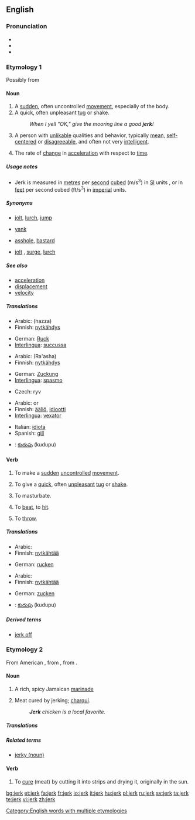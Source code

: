 ==English==

===Pronunciation===
* {{IPA|/ʤɜ:k/}}
* {{audio|en-us-jerk.ogg|Audio (US)}}
* {{rhymes|ɜː(r)k}}

===Etymology 1===
Possibly from {{etyl|enm|en}} {{term|yerk||lang=enm|sudden motion}}

====Noun====
{{en-noun}}

# A [[sudden]], often uncontrolled [[movement]], especially of the body.
# A quick, often unpleasant [[tug]] or shake.
#: ''When I yell "OK," give the mooring line a good '''jerk'''!''
# {{US|slang|pejorative}} A person with [[unlikable]] qualities and behavior, typically [[mean]], [[self-centered]] or [[disagreeable]], and often not very [[intelligent]].
# {{physics|engineering}} The rate of [[change]] in [[acceleration]] with respect to [[time]].

=====Usage notes=====
{{wikipedia|Jerk}}
* Jerk is measured in [[metre]]s per [[second]] [[cube]]d (m/s<sup>3</sup>) in [[SI]] units , or in [[feet]] per second cubed (ft/s<sup>3</sup>) in [[imperial]] units.

=====Synonyms=====
* {{sense|sudden movement}} [[jolt]], [[lurch]], [[jump]]
* {{sense|quick tug}} [[yank]]
* {{sense|unlikable person}} [[asshole]], [[bastard]]
* {{sense|physics, change in acceleration}} [[jolt]] {{qualifier|UK}}, [[surge]], [[lurch]]

=====See also=====
* [[acceleration]]
* [[displacement]]
* [[velocity]]

=====Translations=====
{{trans-top|A quick, often unpleasant tug or shake}}
* Arabic: {{Arab|[[هزة]]}} (hazza)
* Finnish: [[nytkähdys]]
{{trans-mid}}
* German: [[Ruck]] {{m}}
* [[Interlingua]]: [[succussa]]
{{trans-bottom}}

{{trans-top|A sudden, uncontrolled movement, for instance, of the body}}
* Arabic: {{Arab|[[رعشة]]}} (Ra'asha)
* Finnish: [[nytkähdys]]
{{trans-mid}}
* German: [[Zuckung]] {{f}}
* [[Interlingua]]: [[spasmo]]
{{trans-bottom}}

{{trans-top|the change in acceleration with respect to time}}
* Czech: ryv
{{trans-mid}}
{{trans-bottom}}

{{trans-top|A person, usually male, who is unwelcome due to unlikable qualities and behavior}}
* Arabic: {{Arab|[[أحمق]]}} or {{Arab|[[مغفل]]}}
* Finnish: [[ääliö]], [[idiootti]]
* [[Interlingua]]: [[vexator]]
{{trans-mid}}
* Italian: [[idiota]]
* Spanish: [[gilí]] {{m|f}}
{{trans-bottom}}

{{checktrans-top}}
* {{ttbc|Telugu}}: [[కుదుపు]] (kudupu)
{{checktrans-mid}}
{{checktrans-bottom}}

====Verb====
{{en-verb}}

# {{intransitive}} To make a [[sudden]] [[uncontrolled]] [[movement]].
# {{transitive}} To give a [[quick]], often [[unpleasant]] [[tug]] or [[shake]].
# {{UK|slang|vulgar}} To masturbate.
# {{obsolete}} To [[beat]], to [[hit]].
# {{obsolete}} To [[throw]].

=====Translations=====
{{trans-top|To make a quick, often unpleasant tug or shake}}
* Arabic: {{Arab|[[يهز]]}}
* Finnish: [[nytkähtää]]
{{trans-mid}}
* German: [[rucken]]
{{trans-bottom}}

{{trans-top|To make a sudden uncontrolled movement}}
* Arabic: {{Arab|[[يرتعش]]}}
* Finnish: [[nytkähtää]]
{{trans-mid}}
* German: [[zucken]]
{{trans-bottom}}

{{checktrans-top}}
* {{ttbc|Telugu}}: [[కుదుపు]] (kudupu)
{{checktrans-mid}}
{{checktrans-bottom}}

=====Derived terms=====
* [[jerk off]]

===Etymology 2===
From American {{Sp.}} {{term|charquear}}, from {{term|charqui}}, from {{Quech.}} {{term|echarqui||strips of dried flesh}}.

====Noun====
{{en-noun|-}}

# {{Caribbean}} A rich, spicy Jamaican [[marinade]]
# {{Caribbean}} Meat cured by jerking; [[charqui]].
#: '''''Jerk''' chicken is a local favorite.''

=====Translations=====
{{trans-top|A rich, spicy Jamaican marinade; a dish made with such a marinade}}
{{trans-mid}}
{{trans-bottom}}

=====Related terms=====
* [[jerky#Noun|jerky (noun)]]

====Verb====
{{en-verb}}

# To [[cure]] (meat) by cutting it into strips and drying it, originally in the sun.

{{trans-top|To marinade in jerk seasoning}}
{{trans-mid}}
{{trans-bottom}}

[[Category:English words with multiple etymologies]]

[[bg:jerk]]
[[et:jerk]]
[[fa:jerk]]
[[fr:jerk]]
[[io:jerk]]
[[it:jerk]]
[[hu:jerk]]
[[pl:jerk]]
[[ru:jerk]]
[[sv:jerk]]
[[ta:jerk]]
[[te:jerk]]
[[vi:jerk]]
[[zh:jerk]]